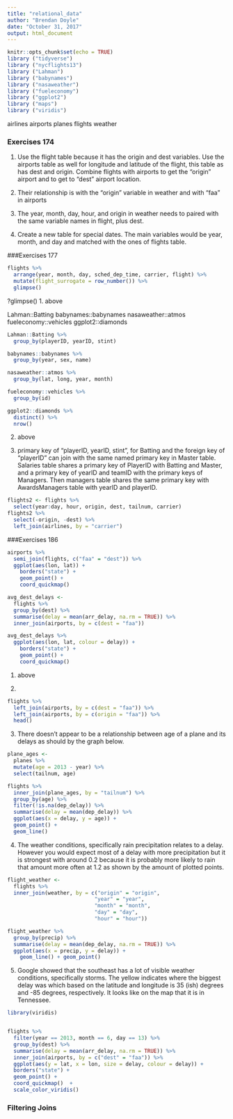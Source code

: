 ```yaml
---
title: "relational_data"
author: "Brendan Doyle"
date: "October 31, 2017"
output: html_document
---
```


```r
knitr::opts_chunk$set(echo = TRUE)
library ("tidyverse")
library ("nycflights13")
library ("Lahman")
library ("babynames")
library ("nasaweather")
library ("fueleconomy")
library ("ggplot2")
library ("maps")
library ("viridis")
```

airlines
airports
planes
flights
weather

### Exercises 174
1. Use the flight table because it has the origin and dest variables. Use the airports table as well for longitude and latitude of the flight, this table as has dest and origin. Combine flights with airports to get the "origin" airport and to get to "dest" airport location.

2. Their relationship is with the "origin" variable in weather and with "faa" in airports

3. The year, month, day, hour, and origin in weather needs to paired with the same variable names in flight, plus dest. 

4. Create a new table for special dates. The main variables would be year, month, and day and matched with the ones of flights table.

###Exercises 177

```r
flights %>% 
  arrange(year, month, day, sched_dep_time, carrier, flight) %>%
  mutate(flight_surrogate = row_number()) %>%
  glimpse()
```
?glimpse()
1. above

Lahman::Batting
babynames::babynames
nasaweather::atmos
fueleconomy::vehicles
ggplot2::diamonds


```r
Lahman::Batting %>%
  group_by(playerID, yearID, stint)

babynames::babynames %>%
  group_by(year, sex, name)

nasaweather::atmos %>%
  group_by(lat, long, year, month)

fueleconomy::vehicles %>%
  group_by(id)

ggplot2::diamonds %>%
  distinct() %>%
  nrow()
```

2. above

3. primary key of "playerID, yearID, stint", for Batting and the foreign key of "playerID" can join with the same named primary key in Master table. Salaries table shares a primary key of PlayerID with Batting and Master, and a primary key of yearID and teamID with the primary keys of Managers. Then managers table shares the same primary key with AwardsManagers table with yearID and playerID. 

```r
flights2 <- flights %>%
  select(year:day, hour, origin, dest, tailnum, carrier)
flights2 %>%
  select(-origin, -dest) %>%
  left_join(airlines, by = "carrier")
```

###Exercises 186

```r
airports %>%
  semi_join(flights, c("faa" = "dest")) %>%
  ggplot(aes(lon, lat)) +
    borders("state") +
    geom_point() +
    coord_quickmap()

avg_dest_delays <-
  flights %>%
  group_by(dest) %>%
  summarise(delay = mean(arr_delay, na.rm = TRUE)) %>%
  inner_join(airports, by = c(dest = "faa"))

avg_dest_delays %>%
  ggplot(aes(lon, lat, colour = delay)) +
    borders("state") +
    geom_point() +
    coord_quickmap()

```
1.  above



2. 

```r
flights %>%
  left_join(airports, by = c(dest = "faa")) %>%
  left_join(airports, by = c(origin = "faa")) %>%
  head()

```

3. There doesn't appear to be a relationship between age of a plane and its delays as should by the graph below. 

```r
plane_ages <- 
  planes %>%
  mutate(age = 2013 - year) %>%
  select(tailnum, age)

flights %>%
  inner_join(plane_ages, by = "tailnum") %>%
  group_by(age) %>%
  filter(!is.na(dep_delay)) %>%
  summarise(delay = mean(dep_delay)) %>%
  ggplot(aes(x = delay, y = age)) +
  geom_point() +
  geom_line()


```

4. The weather conditions, specifically rain precipitation relates to a delay. However you would expect most of a delay with more precipitation but it is strongest with around 0.2 because it is probably more likely to rain that amount more often at 1.2 as shown by the amount of plotted points.

```r
flight_weather <-
  flights %>%
  inner_join(weather, by = c("origin" = "origin",
                            "year" = "year",
                            "month" = "month",
                            "day" = "day",
                            "hour" = "hour"))

flight_weather %>%
  group_by(precip) %>%
  summarise(delay = mean(dep_delay, na.rm = TRUE)) %>%
  ggplot(aes(x = precip, y = delay)) +
    geom_line() + geom_point()

```

5. Google showed that the southeast has a lot of visible weather conditions, specifically storms. The yellow indicates where the biggest delay was which based on the latitude and longitude is 35 (ish) degrees and -85 degrees, respectively. It looks like on the map that it is in Tennessee.
```r
library(viridis)


flights %>%
  filter(year == 2013, month == 6, day == 13) %>%
  group_by(dest) %>%
  summarise(delay = mean(arr_delay, na.rm = TRUE)) %>%
  inner_join(airports, by = c("dest" = "faa")) %>%
  ggplot(aes(y = lat, x = lon, size = delay, colour = delay)) +
  borders("state") +
  geom_point() +
  coord_quickmap()  + 
  scale_color_viridis()

```

### Filtering Joins











